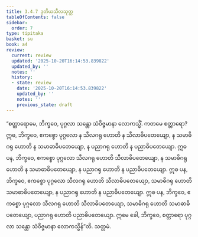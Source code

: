 ```yaml
---
title: 3.4.7 ဒုတိယသီလသုတ္တ
tableOfContents: false
sidebar:
  order: 7
type: tipitaka
basket: su
book: a4
review:
  current: review
  updated: '2025-10-20T16:14:53.839822'
  updated_by: ''
  notes: ''
  history:
  - state: review
    date: '2025-10-20T16:14:53.839822'
    updated_by: ''
    notes: ''
    previous_state: draft
---
```



<DynamicBreadcrumb />


<ReviewStatus review={frontmatter.review} showDetails={true} />

<HypothesisAnnotation frontmatter={frontmatter} />

<Division number="137" book="a4" e="ch" v="15" p="453">

<Paragraph number="861" book="a4">
“စတ္တာရောမေ, ဘိက္ခဝေ, ပုဂ္ဂလာ သန္တော သံဝိဇ္ဇမာနာ လောကသ္မိံ. ကတမေ စတ္တာရော? ဣဓ, ဘိက္ခဝေ, ဧကစ္စော ပုဂ္ဂလော န သီလဂရု ဟောတိ န သီလာဓိပတေယျော, န သမာဓိဂရု ဟောတိ န သမာဓာဓိပတေယျော, န ပညာဂရု ဟောတိ န ပညာဓိပတေယျော.
</Paragraph>

<Paragraph number="862" book="a4">
ဣဓ ပန, ဘိက္ခဝေ, ဧကစ္စော ပုဂ္ဂလော သီလဂရု ဟောတိ သီလာဓိပတေယျော, န သမာဓိဂရု ဟောတိ န သမာဓာဓိပတေယျော, န ပညာဂရု ဟောတိ န ပညာဓိပတေယျော.
</Paragraph>

<Paragraph number="863" book="a4">
ဣဓ ပန, ဘိက္ခဝေ, ဧကစ္စော ပုဂ္ဂလော သီလဂရု ဟောတိ သီလာဓိပတေယျော, သမာဓိဂရု ဟောတိ သမာဓာဓိပတေယျော, န ပညာဂရု ဟောတိ န ပညာဓိပတေယျော.
</Paragraph>

<Paragraph number="864" book="a4">
ဣဓ ပန, ဘိက္ခဝေ, ဧကစ္စော ပုဂ္ဂလော သီလဂရု ဟောတိ သီလာဓိပတေယျော, သမာဓိဂရု ဟောတိ သမာဓာဓိပတေယျော, ပညာဂရု ဟောတိ ပညာဓိပတေယျော. ဣမေ ခေါ, ဘိက္ခဝေ, စတ္တာရော ပုဂ္ဂလာ သန္တော သံဝိဇ္ဇမာနာ လောကသ္မိန်”တိ.

</Paragraph>
</Division>

<Paragraph number="865" type="center" book="a4">
သတ္တမံ.
</Paragraph>